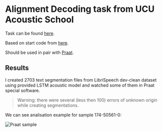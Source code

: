 # Alignment Decoding task from UCU Acoustic School

Task can be found [here](https://www.overleaf.com/project/6447d67ef9f40594edaaf0d8).

Based on start code from [here](https://gist.github.com/proger/a7e820fbfa0181273fdbf2351901d0d8).

Should be used in pair with [Praat](https://www.fon.hum.uva.nl/praat/).

## Results

I created 2703 text segmentation files from LibriSpeech dev-clean dataset using provided LSTM 
acoustic model and watched some of them in Praat special software.

> Warning: there were several (less then 100) errors of unknown origin while creating segmentations.

We can see analisation example for sample 174-50561-0:

![Praat sample](./Praat.png)

